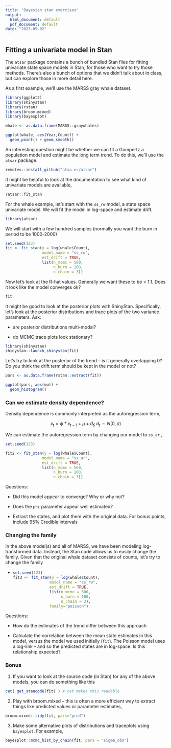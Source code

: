 ```yaml
---
title: "Bayesian stan exercises"
output:
  html_document: default
  pdf_document: default
date: "2023-05-02"
---
```


## Fitting a univariate model in Stan

The `atsar` package contains a bunch of bundled Stan files for fitting univariate state space models in Stan, for those who want to try those methods. There's also a bunch of options that we didn't talk about in class, but can explore those in more detail here.

As a first example, we'll use the MARSS gray whale dataset.

```r
library(ggplot2)
library(shinystan)
library(rstan)
library(broom.mixed)
library(bayesplot)
```

```r
whale <- as.data.frame(MARSS::graywhales)

ggplot(whale, aes(Year,Count)) + 
  geom_point() + geom_smooth()
```

An interesting question might be whether we can fit a Gompertz a population model and estimate the long term trend. To do this, we'll use the `atsar` package.

```r
remotes::install_github("atsa-es/atsar")
```

It might be helpful to look at the documentation to see what kind of univariate models are available,

```r
?atsar::fit_stan
```

For the whale example, let's start with the `ss_rw` model, a state space univariate model. We will fit the model in log-space and estimate drift.

```r
library(atsar)
```

We will start with a few hundred samples (normally you want the burn in period to be 1000-2000)

```r
set.seed(123)
fit <- fit_stan(y = log(whale$Count),
                model_name = "ss_rw",
                est_drift = TRUE,
                list(n_mcmc = 500, 
                     n_burn = 100, 
                     n_chain = 3))
```

Now let's look at the R-hat values. Generally we want these to be \< 1.1. Does it look like the model converges ok?

```r
fit
```

It might be good to look at the posterior plots with ShinyStan. Specifically, let's look at the posterior distributions and trace plots of the two variance parameters. Ask:

-   are posterior distributions multi-modal?

-   do MCMC trace plots look stationary?

```r
library(shinystan)
shinystan::launch_shinystan(fit)
```

Let's try to look at the posterior of the trend -- is it generally overlapping 0? Do you think the drift term should be kept in the model or not?

```r
pars <- as.data.frame(rstan::extract(fit))

ggplot(pars, aes(mu)) + 
  geom_histogram()
```

### Can we estimate density dependence?

Density dependence is commonly interpreted as the autoregression term,

$$
x_t = \phi*x_{t-1}+\mu+d_t; d_t \sim N(0,\sigma)
$$

We can estimate the autoregression term by changing our model to `ss_ar` ,

```r
set.seed(123)
```

```r
fit2 <- fit_stan(y = log(whale$Count),
                model_name = "ss_ar",
                est_drift = TRUE,
                list(n_mcmc = 500, 
                     n_burn = 100, 
                     n_chain = 3))
```

Questions:

-   Did this model appear to converge? Why or why not?

-   Does the `phi` parameter appear well estimated?

-   Extract the states, and plot them with the original data. For bonus points, include 95% Credible intervals

### Changing the family

In the above model(s) and all of MARSS, we have been modeling log-transformed data. Instead, the Stan code allows us to easily change the family. Given that the original whale dataset consists of counts, let's try to change the family

-   <div>

    ```r
    set.seed(123)
    fit3 <- fit_stan(y = log(whale$Count),
                    model_name = "ss_rw",
                    est_drift = TRUE,
                    list(n_mcmc = 500, 
                         n_burn = 100, 
                         n_chain = 3),
                    family="poisson")
    ```

    </div>

Questions:

-   How do the estimates of the trend differ between this approach

-   Calculate the correlation between the mean state estimates in this model, versus the model we used initially (`fit`). The Poisson model uses a log-link -- and so the predicted states are in log-space. Is this relationship expected?

### Bonus

1.  If you want to look at the source code (in Stan) for any of the above models, you can do something like this

```r
cat( get_stancode(fit) ) # cat makes this readable

```

2.  Play with broom.mixed -- this is often a more efficient way to extract things like predicted values or parameter estimates,

```r
broom.mixed::tidy(fit, pars="pred")
```

3.  Make some alternative plots of distributions and traceplots using `bayesplot`. For example,

```r
bayesplot::mcmc_hist_by_chain(fit, pars = "sigma_obs")
```
